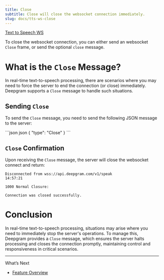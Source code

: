 ```yaml
---
title: Close
subtitle: Close will close the websocket connection immediately.
slug: docs/tts-ws-close
---
```



[Text to Speech WS](/docs/streaming-text-to-speech)

To close the websocket connection, you can either send an websocket `Close` frame, or send the optional `close` message.

# What is the `Close` Message?

In real-time text-to-speech processing, there are scenarios where you may need to force the server to end the connection (or close) immediately. Deepgram supports a `Close` message to handle such situations.

## Sending `Close`

To send the `Close` message, you need to send the following JSON message to the server:

<CodeGroup>
  ```json json
  {
      "type": "Close"
  }
  ```
</CodeGroup>

## `Close` Confirmation

Upon receiving the `Close` message, the server will close the websocket connect and return:

```
Disconnected from wss://api.deepgram.com/v1/speak  
14:57:21  

1000 Normal Closure:

Connection was closed successfully.
```

# Conclusion

In real-time text-to-speech processing, situations may arise where you need to immediately stop the server's operations. To manage this, Deepgram provides a `Close` message, which ensures the server halts processing and closes the connection promptly, maintaining control and responsiveness in critical scenarios.

***

What’s Next

* [Feature Overview](/docs/tts-streaming-feature-overview)
